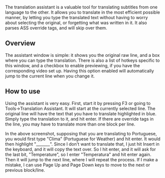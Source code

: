 The translation assistant is a valuable tool for translating subtitles from one language to the other. It allows you to translate in the most efficient possible manner, by letting you type the translated text without having to worry about selecting the original, or forgetting what was written in it. It also parses ASS override tags, and will skip over them.

== Overview ==

{{todo|screenshot}}

The assistant window is simple: it shows you the original raw line, and a box where you can type the translation. There is also a list of hotkeys specific to this window, and a checkbox to enable previewing, if you have the corresponding video set up. Having this option enabled will automatically jump to the current line when you change it.

== How to use ==

Using the assistant is very easy. First, start it by pressing F3 or going to Tools->Translation Assistant. It will start at the currently selected line. The original line will have the text that you have to translate highlighted in blue. Simply type the translation to it, and hit enter. If there are override tags in the line, you may have to translate more than one block per line.

{{todo|Change text below to conform to the new screenshot:}}

In the above screenshot, supposing that you are translating to Portuguese, you would first type "Clima" (Portuguese for Weather) and hit enter. It would then highlight "_______". Since I don't want to translate that, I just hit Insert in the keyboard, and it will copy the text over. So I hit enter, and it will ask for the last bit, "Temperature", so I enter "Temperatura" and hit enter again. Then it will jump to the next line, where I will repeat the process. If I make a mistake, I can use Page Up and Page Down keys to move to the next or previous block/line.